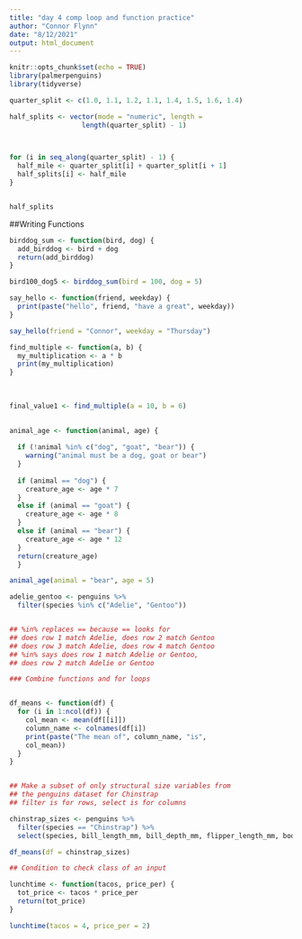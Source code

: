 ```yaml
---
title: "day 4 comp loop and function practice"
author: "Connor Flynn"
date: "8/12/2021"
output: html_document
---
```


```r
knitr::opts_chunk$set(echo = TRUE)
library(palmerpenguins)
library(tidyverse)
```

```r
quarter_split <- c(1.0, 1.1, 1.2, 1.1, 1.4, 1.5, 1.6, 1.4)

half_splits <- vector(mode = "numeric", length =
                  length(quarter_split) - 1)
            


for (i in seq_along(quarter_split) - 1) {
  half_mile <- quarter_split[i] + quarter_split[i + 1]
  half_splits[i] <- half_mile
}


half_splits
```


##Writing Functions

```r
birddog_sum <- function(bird, dog) {
  add_birddog <- bird + dog
  return(add_birddog)
}

bird100_dog5 <- birddog_sum(bird = 100, dog = 5)

```


```r
say_hello <- function(friend, weekday) {
  print(paste("hello", friend, "have a great", weekday))
}

say_hello(friend = "Connor", weekday = "Thursday")

```


```r
find_multiple <- function(a, b) {
  my_multiplication <- a * b
  print(my_multiplication)
}
  
  
  
final_value1 <- find_multiple(a = 10, b = 6) 
  
```

```r
animal_age <- function(animal, age) {
  
  if (!animal %in% c("dog", "goat", "bear")) {
    warning("animal must be a dog, goat or bear")
  }
  
  if (animal == "dog") {
    creature_age <- age * 7
  }
  else if (animal == "goat") {
    creature_age <- age * 8
  }
  else if (animal == "bear") {
    creature_age <- age * 12
  }
  return(creature_age)
  }

animal_age(animal = "bear", age = 5)

```

```r
adelie_gentoo <- penguins %>% 
  filter(species %in% c("Adelie", "Gentoo"))


## %in% replaces == because == looks for 
## does row 1 match Adelie, does row 2 match Gentoo
## does row 3 match Adelie, does row 4 match Gentoo
## %in% says does row 1 match Adelie or Gentoo, 
## does row 2 match Adelie or Gentoo

```


```r
### Combine functions and for loops


df_means <- function(df) {
  for (i in 1:ncol(df)) {
    col_mean <- mean(df[[i]])
    column_name <- colnames(df[i])
    print(paste("The mean of", column_name, "is",
    col_mean))
  }
}



```


```r
## Make a subset of only structural size variables from
## the penguins dataset for Chinstrap
## filter is for rows, select is for columns

chinstrap_sizes <- penguins %>% 
  filter(species == "Chinstrap") %>%
  select(species, bill_length_mm, bill_depth_mm, flipper_length_mm, body_mass_g)

df_means(df = chinstrap_sizes)

```

```r
## Condition to check class of an input

lunchtime <- function(tacos, price_per) {
  tot_price <- tacos * price_per
  return(tot_price)
}

lunchtime(tacos = 4, price_per = 2)

```


